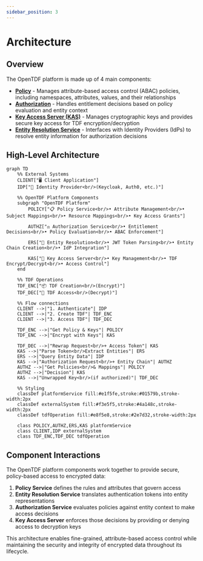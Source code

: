 ```yaml
---
sidebar_position: 3
---
```


# Architecture

## Overview

The OpenTDF platform is made up of 4 main components:

- **[Policy](components/policy/)** - Manages attribute-based access control (ABAC) policies, including namespaces, attributes, values, and their relationships
- **[Authorization](components/authorization)** - Handles entitlement decisions based on policy evaluation and entity context
- **[Key Access Server (KAS)](components/key_access)** - Manages cryptographic keys and provides secure key access for TDF encryption/decryption
- **[Entity Resolution Service](components/entity_resolution)** - Interfaces with Identity Providers (IdPs) to resolve entity information for authorization decisions

## High-Level Architecture

```mermaid
graph TD
    %% External Systems
    CLIENT["🖥️ Client Application"] 
    IDP["🔐 Identity Provider<br/>(Keycloak, Auth0, etc.)"] 
    
    %% OpenTDF Platform Components
    subgraph "OpenTDF Platform"
        POLICY["📋 Policy Service<br/>• Attribute Management<br/>• Subject Mappings<br/>• Resource Mappings<br/>• Key Access Grants"]
        
        AUTHZ["⚖️ Authorization Service<br/>• Entitlement Decisions<br/>• Policy Evaluation<br/>• ABAC Enforcement"]
        
        ERS["👥 Entity Resolution<br/>• JWT Token Parsing<br/>• Entity Chain Creation<br/>• IdP Integration"]
        
        KAS["🔑 Key Access Server<br/>• Key Management<br/>• TDF Encrypt/Decrypt<br/>• Access Control"]
    end
    
    %% TDF Operations
    TDF_ENC["📦 TDF Creation<br/>(Encrypt)"]
    TDF_DEC["📂 TDF Access<br/>(Decrypt)"]
    
    %% Flow connections
    CLIENT -->|"1. Authenticate"| IDP
    CLIENT -->|"2. Create TDF"| TDF_ENC
    CLIENT -->|"3. Access TDF"| TDF_DEC
    
    TDF_ENC -->|"Get Policy & Keys"| POLICY
    TDF_ENC -->|"Encrypt with Keys"| KAS
    
    TDF_DEC -->|"Rewrap Request<br/>+ Access Token"| KAS
    KAS -->|"Parse Token<br/>Extract Entities"| ERS
    ERS -->|"Query Entity Data"| IDP
    KAS -->|"Authorization Request<br/>+ Entity Chain"| AUTHZ
    AUTHZ -->|"Get Policies<br/>& Mappings"| POLICY
    AUTHZ -->|"Decision"| KAS
    KAS -->|"Unwrapped Key<br/>(if authorized)"| TDF_DEC
    
    %% Styling
    classDef platformService fill:#e1f5fe,stroke:#01579b,stroke-width:2px
    classDef externalSystem fill:#f3e5f5,stroke:#4a148c,stroke-width:2px
    classDef tdfOperation fill:#e8f5e8,stroke:#2e7d32,stroke-width:2px
    
    class POLICY,AUTHZ,ERS,KAS platformService
    class CLIENT,IDP externalSystem
    class TDF_ENC,TDF_DEC tdfOperation
```

## Component Interactions

The OpenTDF platform components work together to provide secure, policy-based access to encrypted data:

1. **Policy Service** defines the rules and attributes that govern access
2. **Entity Resolution Service** translates authentication tokens into entity representations
3. **Authorization Service** evaluates policies against entity context to make access decisions
4. **Key Access Server** enforces those decisions by providing or denying access to decryption keys

This architecture enables fine-grained, attribute-based access control while maintaining the security and integrity of encrypted data throughout its lifecycle.
